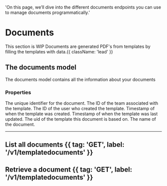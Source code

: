   'On this page, we’ll dive into the different documents endpoints you can use to manage documents programmatically.'

# Documents

<Note>
This section is WIP
</Note>
Documents are generated PDF's from templates by filling the templates with data.{{ className: 'lead' }}

## The documents model

The documents model contains all the information about your documents

### Properties

<Properties>
  <Property name="uid" type="string">
    The unique identifier for the document.
  </Property>
  <Property name="teamId" type="number">
    The ID of the team associated with the template.
  </Property>
  <Property name="creatorId" type="number">
    The ID of the user who created the template.
  </Property>
  <Property name="created" type="timestamp">
    Timestamp of when the template was created.
  </Property>
  <Property name="updated" type="timestamp">
    Timestamp of when the template was last updated.
  </Property>
  <Property name="templateId" type="string">
    The uid of the template this document is based on.
  </Property>
  <Property name="name" type="string">
    The name of the document.
  </Property>
</Properties>

---

## List all documents {{ tag: 'GET', label: '/v1/templatedocuments' }}

## Retrieve a document {{ tag: 'GET', label: '/v1/templatedocuments' }}
